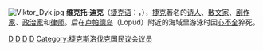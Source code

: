 [[File:Viktor_Dyk.jpg|thumb]]
'''维克托·迪克'''（[[捷克语|捷克语]]：'''{{lang|cs|Viktor Dyk}}'''，{{bd|1877年|12月31日|1931年|5月14日|catIdx=D}}），[[捷克|捷克]]著名的[[诗人|诗人]]、[[散文家|散文家]]、[[剧作家|剧作家]]、[[政治家|政治家]]和[[律师|律师]]。后在[[卢帕德岛|卢帕德岛]]（Lopud）附近的海域里游泳时因[[心不全|心不全]]猝死。
{{Authority control}}
{{writer-stub}}

[[Category:捷克作家|D]]
[[Category:捷克诗人|D]]
[[Category:捷克政治人物|D]]
[[Category:布拉格查理大學校友|D]]
[[Category:捷克斯洛伐克国民议会议员|Category:捷克斯洛伐克国民议会议员]]